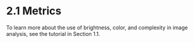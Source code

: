 # 2.1 Metrics {.unnumbered}

To learn more about the use of brightness, color, and
complexity in image analysis, see the tutorial in Section 1.1.